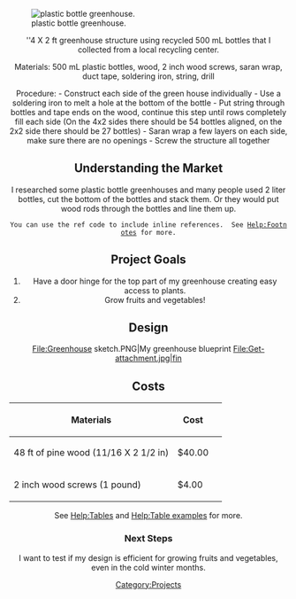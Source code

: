 <!-- Comments that appear only in the edit view are formatted like this. -->
<!-- These comments are offered as an aid as you get started. Remove as you wish. -->
<!-- next line is the code for inserting an image; delete if you don't have an image yet -->
[[File:Get-attachment.jpg|thumb|right|plastic bottle greenhouse.]]

<center>''4 X 2 ft greenhouse structure using recycled 500 mL bottles that I collected from a local recycling center.

Materials: 500 mL plastic bottles, wood, 2 inch wood screws, saran wrap, duct tape, soldering iron, string, drill

Procedure:
- Construct each side of the green house individually
- Use a soldering iron to melt a hole at the bottom of the bottle
- Put string through bottles and tape ends on the wood, continue this step until rows completely fill each side
(On the 4x2 sides there should be 54 bottles aligned, on the 2x2 side there should be 27 bottles)
- Saran wrap a few layers on each side, make sure there are no openings
- Screw the structure all together

== Understanding the Market ==
I researched some plastic bottle greenhouses and many people used 2 liter bottles, cut the bottom of the bottles and stack them. Or they would put wood rods through the bottles and line them up.  
 You can use the ref code to include inline references.  See [[Help:Footnotes]] for more.</ref>


== Project Goals ==

# Have a door hinge for the top part of my greenhouse creating easy access to plants.
# Grow fruits and vegetables!


== Design ==  

<!-- Here is a sample gallery.  -->
<gallery caption="Sample gallery">
File:Greenhouse sketch.PNG|My greenhouse blueprint
File:Get-attachment.jpg|fin
</gallery>


== Costs ==


{| class="wikitable"
|-
! Materials
! Cost
!
|-
| 48 ft of pine wood (11/16 X 2 1/2 in)
| $40.00
| 
|-
| 2 inch wood screws (1 pound)
| $4.00
| 
|}
See [[Help:Tables]] and [[Help:Table examples]] for more.


=== Next Steps ===
I want to test if my design is efficient for growing fruits and vegetables, even in the cold winter months.

  

<!-- Don't change the next line unless you intend to change the categorization -->
<!-- Do add additional, appropriate categories.  See http://www.appropedia.org/Appropedia:CategoryTree for ideas. -->
[[Category:Projects]]